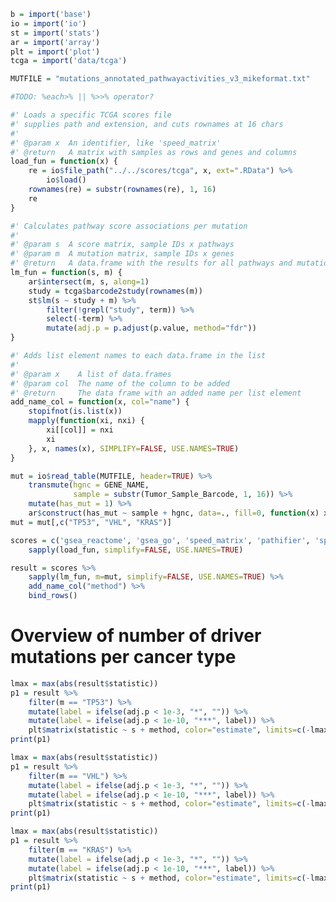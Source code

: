 ```r
b = import('base')
io = import('io')
st = import('stats')
ar = import('array')
plt = import('plot')
tcga = import('data/tcga')

MUTFILE = "mutations_annotated_pathwayactivities_v3_mikeformat.txt"

#TODO: %each>% || %>>% operator?

#' Loads a specific TCGA scores file
#' supplies path and extension, and cuts rownames at 16 chars
#'
#' @param x  An identifier, like 'speed_matrix'
#' @return   A matrix with samples as rows and genes and columns
load_fun = function(x) {
    re = io$file_path("../../scores/tcga", x, ext=".RData") %>%
        io$load()
    rownames(re) = substr(rownames(re), 1, 16)
    re
}

#' Calculates pathway score associations per mutation
#'
#' @param s  A score matrix, sample IDs x pathways
#' @param m  A mutation matrix, sample IDs x genes
#' @return   A data.frame with the results for all pathways and mutations
lm_fun = function(s, m) {
    ar$intersect(m, s, along=1)
    study = tcga$barcode2study(rownames(m))
    st$lm(s ~ study + m) %>%
        filter(!grepl("study", term)) %>%
        select(-term) %>%
        mutate(adj.p = p.adjust(p.value, method="fdr"))
}

#' Adds list element names to each data.frame in the list
#'
#' @param x    A list of data.frames
#' @param col  The name of the column to be added
#' @return     The data frame with an added name per list element
add_name_col = function(x, col="name") {
    stopifnot(is.list(x))
    mapply(function(xi, nxi) {
        xi[[col]] = nxi
        xi
    }, x, names(x), SIMPLIFY=FALSE, USE.NAMES=TRUE)
}

mut = io$read_table(MUTFILE, header=TRUE) %>%
    transmute(hgnc = GENE_NAME,
              sample = substr(Tumor_Sample_Barcode, 1, 16)) %>%
    mutate(has_mut = 1) %>%
    ar$construct(has_mut ~ sample + hgnc, data=., fill=0, function(x) x[1])
mut = mut[,c("TP53", "VHL", "KRAS")]

scores = c('gsea_reactome', 'gsea_go', 'speed_matrix', 'pathifier', 'spia') %>%
    sapply(load_fun, simplify=FALSE, USE.NAMES=TRUE)

result = scores %>%
    sapply(lm_fun, m=mut, simplify=FALSE, USE.NAMES=TRUE) %>%
    add_name_col("method") %>%
    bind_rows()

```

# Overview of number of driver mutations per cancer type

```r
lmax = max(abs(result$statistic))
p1 = result %>%
    filter(m == "TP53") %>%
    mutate(label = ifelse(adj.p < 1e-3, "*", "")) %>%
    mutate(label = ifelse(adj.p < 1e-10, "***", label)) %>%
    plt$matrix(statistic ~ s + method, color="estimate", limits=c(-lmax,lmax))
print(p1)
```

```r
lmax = max(abs(result$statistic))
p1 = result %>%
    filter(m == "VHL") %>%
    mutate(label = ifelse(adj.p < 1e-3, "*", "")) %>%
    mutate(label = ifelse(adj.p < 1e-10, "***", label)) %>%
    plt$matrix(statistic ~ s + method, color="estimate", limits=c(-lmax,lmax))
print(p1)
```

```r
lmax = max(abs(result$statistic))
p1 = result %>%
    filter(m == "KRAS") %>%
    mutate(label = ifelse(adj.p < 1e-3, "*", "")) %>%
    mutate(label = ifelse(adj.p < 1e-10, "***", label)) %>%
    plt$matrix(statistic ~ s + method, color="estimate", limits=c(-lmax,lmax))
print(p1)
```
